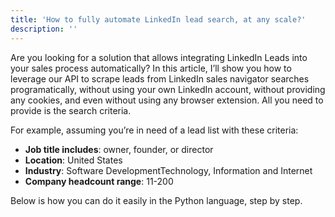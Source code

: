 ```yaml
---
title: 'How to fully automate LinkedIn lead search, at any scale?'
description: ''
---
```


Are you looking for a solution that allows integrating LinkedIn Leads into your sales process automatically? In this article, I’ll show you how to leverage our API to scrape leads from LinkedIn sales navigator searches programatically, without using your own LinkedIn account, without providing any cookies, and even without using any browser extension. All you need to provide is the search criteria.

For example, assuming you’re in need of a lead list with these criteria:
- **Job title includes**: owner, founder, or director
- **Location**: United States
- **Industry**: Software DevelopmentTechnology, Information and Internet
- **Company headcount range**: 11-200

Below is how you can do it easily in the Python language, step by step.